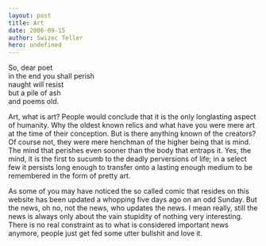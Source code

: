 ```yaml
---
layout: post
title: Art
date: 2006-09-15
author: Swizec Teller
hero: undefined
---
```


So, dear poet  
in the end you shall perish  
naught will resist  
but a pile of ash  
and poems old.  


  
Art, what is art? People would conclude that it is the only longlasting aspect of humanity. Why the oldest known relics and what have you were mere art at the time of their conception. But is there anything known of the creators? Of course not, they were mere henchman of the higher being that is mind. The mind that perishes even sooner than the body that entraps it. Yes, the mind, it is the first to sucumb to the deadly perversions of life; in a select few it persists long enough to transfer onto a lasting enough medium to be remembered in the form of pretty art.  
  
As some of you may have noticed the so called comic that resides on this website has been updated a whopping five days ago on an odd Sunday. But the news, oh no, not the news, who updates the news. I mean really, still the news is always only about the vain stupidity of nothing very interesting. There is no real constraint as to what is considered important news anymore, people just get fed some utter bullshit and love it.
